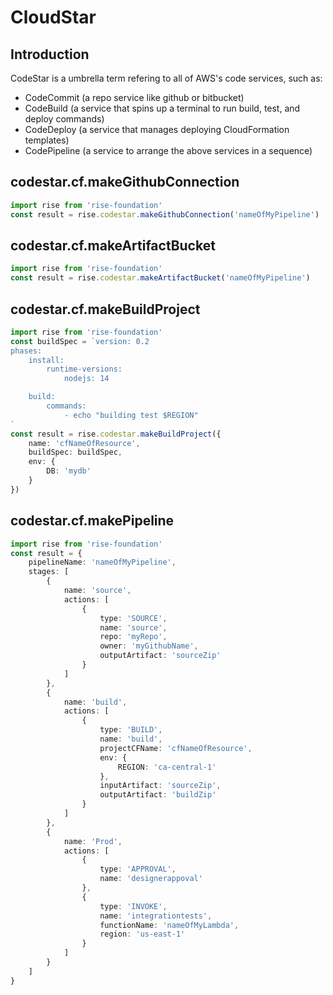 # CloudStar

## Introduction

CodeStar is a umbrella term refering to all of AWS's code services, such as:

-   CodeCommit (a repo service like github or bitbucket)
-   CodeBuild (a service that spins up a terminal to run build, test, and deploy commands)
-   CodeDeploy (a service that manages deploying CloudFormation templates)
-   CodePipeline (a service to arrange the above services in a sequence)

## codestar.cf.makeGithubConnection

```ts
import rise from 'rise-foundation'
const result = rise.codestar.makeGithubConnection('nameOfMyPipeline')
```

## codestar.cf.makeArtifactBucket

```ts
import rise from 'rise-foundation'
const result = rise.codestar.makeArtifactBucket('nameOfMyPipeline')
```

## codestar.cf.makeBuildProject

```ts
import rise from 'rise-foundation'
const buildSpec = `version: 0.2
phases:
    install:
        runtime-versions:
            nodejs: 14

    build:
        commands:
            - echo "building test $REGION"
`
const result = rise.codestar.makeBuildProject({
    name: 'cfNameOfResource',
    buildSpec: buildSpec,
    env: {
        DB: 'mydb'
    }
})
```

## codestar.cf.makePipeline

```ts
import rise from 'rise-foundation'
const result = {
    pipelineName: 'nameOfMyPipeline',
    stages: [
        {
            name: 'source',
            actions: [
                {
                    type: 'SOURCE',
                    name: 'source',
                    repo: 'myRepo',
                    owner: 'myGithubName',
                    outputArtifact: 'sourceZip'
                }
            ]
        },
        {
            name: 'build',
            actions: [
                {
                    type: 'BUILD',
                    name: 'build',
                    projectCFName: 'cfNameOfResource',
                    env: {
                        REGION: 'ca-central-1'
                    },
                    inputArtifact: 'sourceZip',
                    outputArtifact: 'buildZip'
                }
            ]
        },
        {
            name: 'Prod',
            actions: [
                {
                    type: 'APPROVAL',
                    name: 'designerappoval'
                },
                {
                    type: 'INVOKE',
                    name: 'integrationtests',
                    functionName: 'nameOfMyLambda',
                    region: 'us-east-1'
                }
            ]
        }
    ]
}
```
